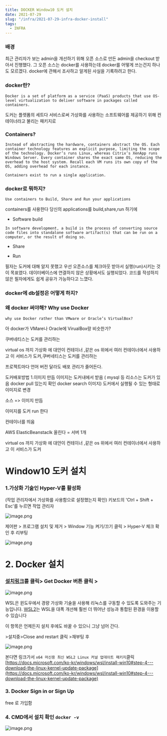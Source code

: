 ```yaml
---
title: DOCKER Window10 도커 설치
date: 2021-07-29
slug: "/infra/2021-07-29-infra-docker-install"
tags:
  - INFRA
---
```

### 배경

최근 관리자가 보는 admin을 개선하기 위해
오픈 소스로 만든 admin을 checkout 받아서 진행했다.
그 오픈 소스는 docker를 사용하는데 docker를 어떻게 쓰는건지 하나도 모르겠다.
docker에 관해서 조사하고 알게된 사실을 기록하려고 한다.

### docker란?
```
Docker is a set of platform as a service (PaaS) products that use OS-level virtualization to deliver software in packages called containers.
```
도커는 플렛폼의 세트다
서비스로써
가상화를 사용하는
소프트웨어를 제공하기 위해
컨테이너라고 불리는 패키지로

### Containers?
```
Instead of abstracting the hardware, containers abstract the OS. Each container technology features an explicit purpose, limiting the scope of the technology. Docker’s runs Linux, whereas Citrix’s XenApp runs Windows Server. Every container shares the exact same OS, reducing the overhead to the host system. Recall each VM runs its own copy of the OS, adding overhead for each instance.

Containers exist to run a single application.
```

### docker로 뭐하지?
```
Use containers to Build, Share and Run your applications
```
containers를 사용한다
당신의 applications를 build,share,run 하기에
* Software build
```
In software development, a build is the process of converting source code files into standalone software artifact(s) that can be run on a computer, or the result of doing so.
```
* Share

* Run

필자는 도커에 대해 알지 못했고
우선 오픈소스를 체크아웃 받아서 실행(run)시키는 것이 목표였다.
데이터베이스에 연결하지 않은 상황에서도 실행되었다.
코드를 작성하지 않은 필자에게도 쉽게 공유가 가능하다고 느꼈다.

### docker에 db설정은 어떻게 하지?

### 왜 docker 써야해? Why use Docker
```
why use Docker rather than VMware or Oracle’s VirtualBox?
```
아 docker가 VMare나 Oracle에 VirualBox랑 비슷한가?

쿠버네티스는 도커를 관리하는

virtual os 까지 가상화 에 대안이 컨테이너 ,같은 os 위에서 여러 컨테이너에서 사용하고 이 서비스가 도커,쿠버네티스는 도커를 관리하는


프로젝트마다 언어 버전 달라도 배포 관리가 줄어든다.


도커배포방법
1.이미지 만듬
이미지는 도커내에서 받음 ( mysql 등 리소스는 도커가 있음 docker pull 있는지 확인 docker search 이미지)
도커에서 실행될 수 있는 형태로 이미지로 변경

소스 => 이미지 만듬

이미지를 도커 run 한다

컨테이너를 띄움


AWS ElasticBeanstaclk  올린다 = 서버 1개

virtual os 까지 가상화 에 대안이 컨테이너 ,같은 os 위에서 여러 컨테이너에서 사용하고 이 서비스가 도커


# Window10 도커 설치

### 1.가상화 기술인 Hyper-V를 활성화

(작업 관리자에서 가상화를 사용함으로 설정했는지 확인)
키보드의 'Ctrl + Shift + Esc'를 누르면 작업 관리자

![image.png](./docker1.JPG)

제어판 > 프로그램 설치 및 제거 > Window 기능 켜기/끄기 클릭 > Hyper-V 체크 확인 후 리부팅

![image.png](/content/postsnt/posts/img/docker2.JPG)

# 2. Docker 설치

### [설치링크](https://hub.docker.com/editions/community/docker-ce-desktop-windows/)를 클릭> Get Docker 버튼 클릭 >

![image.png](./docker3.JPG)

WSL은 윈도우에서 경량 가상화 기술을 사용해 리눅스를 구동할 수 있도록 도와주는 기능입니다. [WSL2](https://www.44bits.io/ko/post/wsl2-install-and-basic-usage)는 WSL을 대폭 개선해 훨씬 더 뛰어난 성능과 통합된 환경을 이용할 수 있습니다

이 항목은 언제든지 설치 후에도 바꿀 수 있으니 그냥 넘어 간다.

\>설치중\>Close and restart 클릭 \>재부팅 후

![image.png](./docker4.JPG)

본다면 링크가서 `x64 머신용 최신 WSL2 Linux 커널 업데이트 패키지`클릭
[https://docs.microsoft.com/ko-kr/windows/wsl/install-win10#step-4---download-the-linux-kernel-update-package](https://docs.microsoft.com/ko-kr/windows/wsl/install-win10#step-4---download-the-linux-kernel-update-package)

### 3. Docker Sign in or Sign Up

free 로 가입함

### 4. CMD에서 설치 확인 `docker -v`

![image.png](./docker5.JPG)